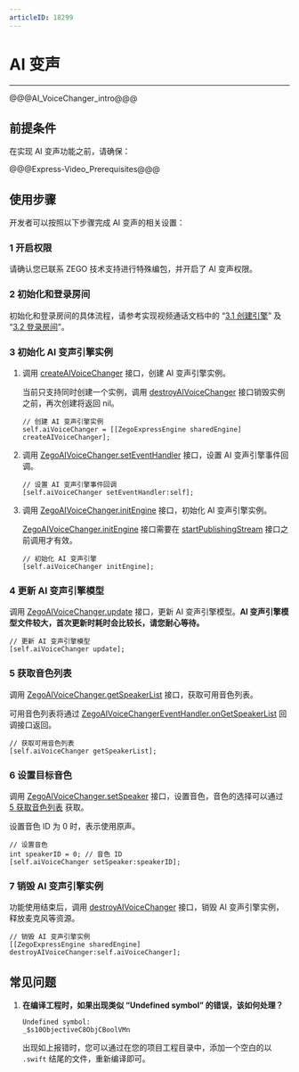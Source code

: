 ```yaml
---
articleID: 18299
---
```

# AI 变声

- - -

@@@AI_VoiceChanger_intro@@@

## 前提条件

在实现 AI 变声功能之前，请确保：

@@@Express-Video_Prerequisites@@@


## 使用步骤

开发者可以按照以下步骤完成 AI 变声的相关设置：

### 1 开启权限

请确认您已联系 ZEGO 技术支持进行特殊编包，并开启了 AI 变声权限。

### 2 初始化和登录房间

初始化和登录房间的具体流程，请参考实现视频通话文档中的 “[3.1 创建引擎](!Integration/Solution_Implementation#initialization)” 及 “[3.2 登录房间](!Integration/Solution_Implementation#createroom)”。

### 3 初始化 AI 变声引擎实例

1. 调用 [createAIVoiceChanger](@createAIVoiceChanger) 接口，创建 AI 变声引擎实例。

    当前只支持同时创建一个实例，调用 [destroyAIVoiceChanger](@destroyAIVoiceChanger) 接口销毁实例之前，再次创建将返回 nil。

    ```objc
    // 创建 AI 变声引擎实例
    self.aiVoiceChanger = [[ZegoExpressEngine sharedEngine] createAIVoiceChanger];
    ```

2. 调用 [ZegoAIVoiceChanger.setEventHandler](@setEventHandler-ZegoAIVoiceChanger) 接口，设置 AI 变声引擎事件回调。

    ```objc
    // 设置 AI 变声引擎事件回调
    [self.aiVoiceChanger setEventHandler:self];
    ```

3. 调用 [ZegoAIVoiceChanger.initEngine](@initEngine-ZegoAIVoiceChanger) 接口，初始化 AI 变声引擎实例。

    <div class = "mk-warning">

    [ZegoAIVoiceChanger.initEngine](@initEngine-ZegoAIVoiceChanger) 接口需要在 [startPublishingStream](@startPublishingStream) 接口之前调用才有效。
    </div>

    ```objc
    // 初始化 AI 变声引擎
    [self.aiVoiceChanger initEngine];
    ```

### 4 更新 AI 变声引擎模型

调用 [ZegoAIVoiceChanger.update](@update-ZegoAIVoiceChanger) 接口，更新 AI 变声引擎模型。**AI 变声引擎模型文件较大，首次更新时耗时会比较长，请您耐心等待。**

```objc
// 更新 AI 变声引擎模型
[self.aiVoiceChanger update];
```

### 5 获取音色列表

调用 [ZegoAIVoiceChanger.getSpeakerList](@getSpeakerList-ZegoAIVoiceChanger) 接口，获取可用音色列表。

可用音色列表将通过 [ZegoAIVoiceChangerEventHandler.onGetSpeakerList](/article/api?doc=Express_Video_SDK_API~objective-c_ios~class~ZegoAIVoiceChangerEventHandler#ai-voice-changer-on-update) 回调接口返回。

```objc
// 获取可用音色列表
[self.aiVoiceChanger getSpeakerList];
```

### 6 设置目标音色

调用 [ZegoAIVoiceChanger.setSpeaker](@setSpeaker-ZegoAIVoiceChanger) 接口，设置音色，音色的选择可以通过 [5 获取音色列表](!AI_VoiceChanger#3_5) 获取。

设置音色 ID 为 0 时，表示使用原声。

```objc
// 设置音色
int speakerID = 0; // 音色 ID
[self.aiVoiceChanger setSpeaker:speakerID];
```

### 7 销毁 AI 变声引擎实例

功能使用结束后，调用 [destroyAIVoiceChanger](@destroyAIVoiceChanger) 接口，销毁 AI 变声引擎实例，释放麦克风等资源。

```objc
// 销毁 AI 变声引擎实例
[[ZegoExpressEngine sharedEngine] destroyAIVoiceChanger:self.aiVoiceChanger];
```

## 常见问题

1. **在编译工程时，如果出现类似 “Undefined symbol” 的错误，该如何处理？**

    ```objc
    Undefined symbol:
    _$s10ObjectiveC8ObjCBoolVMn
    ```

   出现如上报错时，您可以通过在您的项目工程目录中，添加一个空白的以 `.swift` 结尾的文件，重新编译即可。

